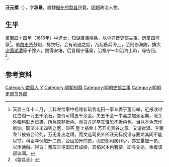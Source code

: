 '''汪元標'''（{{bd|？||？|catIdx=W汪}}），字'''承景'''，直隸[[徽州府|徽州府]][[歙县|歙县]]民籍。[[明朝|明朝]]政治人物。

== 生平 ==
[[萬曆|萬曆]]四十四年（1616年）中進士，知湖廣[[潭陽縣|潭陽縣]]，以卓异晋吏部主事，历掌四司篆<ref>天启三年十二月，工科左给事中杨维新疏言屯田一事专委于董应举，近报收过红白稻一万五千余石，变价可得五千余金。夫五千金一中县之加派足矣，况关外粮料缺乏已极，所急原非折色，而贪弁逃卒又惟恐不折色也。当以本色充作新饷，聊济斗米四钱之厄，仰答  皇上捐金十万开屯贵谷之意。又谓崔淐、李夔龙节被省台论列，万无复出之理。而文选司员外郎汪元标视淐与夔龙其间不能以寸，科臣年例加升二员，台臣加升四员，而吏部司属非少，亦宜量加一员，以示通融。得旨：董应举屯田已有成绩，其稻米本色若便，即与兑运，余着该部议闻。</ref>。值[[魏忠贤|魏忠贤]]鼓焰，拂衣归。会有疏通之詔，乃起备兵海上，至则饬海防，擒大盗[[萧潮清|萧潮清]]等千馀人，閩得安堵。后晋福宁藩臬，治福宁一如治海上時，尋告归。<ref>《歙县志》</ref>。

== 参考资料 ==
{{reflist}}

{{萬曆四十四年丙辰科殿試金榜}}

{{Authority control}}

{{DEFAULTSORT:Wang汪}}
[[Category:歙縣人|Category:歙縣人]]
[[Category:汪姓|Y]]
[[Category:明朝知縣|Category:明朝知縣]]
[[Category:明朝吏部主事|Category:明朝吏部主事]]
[[Category:明朝吏部员外郎|Category:明朝吏部员外郎]]


{{明朝官员小作品}}
